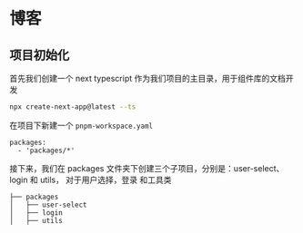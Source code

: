 <div className="prose">

# 博客

## 项目初始化

首先我们创建一个 next typescript 作为我们项目的主目录，用于组件库的文档开发

```bash
npx create-next-app@latest --ts
```

在项目下新建一个 `pnpm-workspace.yaml`

```
packages:
  - 'packages/*'
```

接下来，我们在 packages 文件夹下创建三个子项目，分别是：user-select、login 和 utils， 对于用户选择，登录 和工具类

```
├── packages
│   ├── user-select
│   ├── login
│   ├── utils
```
</div>
